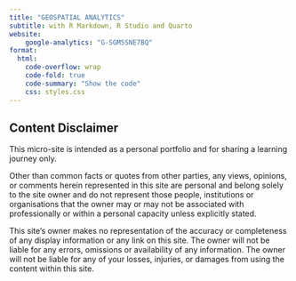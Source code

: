 ```yaml
---
title: "GEOSPATIAL ANALYTICS"
subtitle: with R Markdown, R Studio and Quarto
website: 
    google-analytics: "G-SGM5SNE7BQ"
format:
  html:
    code-overflow: wrap
    code-fold: true
    code-summary: "Show the code"
    css: styles.css
---
```


::: {.callout-caution collapse="true"}
## Content Disclaimer

This micro-site is intended as a personal portfolio and for sharing a learning journey only.

Other than common facts or quotes from other parties, any views, opinions, or comments herein represented in this site are personal and belong solely to the site owner and do not represent those people, institutions or organisations that the owner may or may not be associated with professionally or within a personal capacity unless explicitly stated.

This site's owner makes no representation of the accuracy or completeness of any display information or any link on this site. The owner will not be liable for any errors, omissions or availability of any information. The owner will not be liable for any of your losses, injuries, or damages from using the content within this site.
:::
